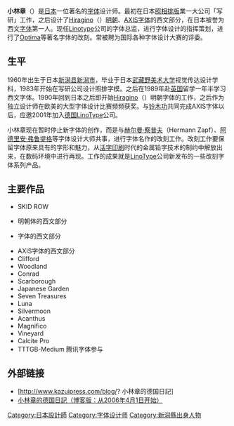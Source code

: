{{japanese|japanese=小林章|kana=こばやし あきら|romaji=Kobayashi Akira}}

'''小林章'''（{{bd|1960年}}）是[[日本|日本]]一位著名的[[字体|字体]]设计师。最初在日本[[照相排版|照相排版]]業一大公司「写研」工作，之后设计了[[Hiragino|Hiragino]]（{{lang|ja|ヒラギノ}}）[[宋体|明朝]]、[[AXIS字体|AXIS字体]]的西文部分，在日本被誉为西文[[字体|字体]]第一人。现任[[Linotype|Linotype]]公司的字体总监，进行字体设计的指挥策划，进行了[[Optima|Optima]]等著名字体的改刻。常被聘为国际各种字体设计大赛的评委。

== 生平 ==
1960年出生于日本[[新潟县|新潟县]][[新潟市|新潟市]]，毕业于日本[[武藏野美术大学|武藏野美术大学]]视觉传达设计学科，1983年开始在写研公司设计照排字模。之后在1989年赴[[英国|英国]]留学一年半学习西文字体。1990年回到日本之后即开始[[Hiragino|Hiragino]]（{{lang|ja|ヒラギノ}}）明朝字体的工作，之后作为独立设计师在欧美的大型字体设计比赛频频获奖。与[[铃木功|铃木功]]共同完成AXIS字体以后，应邀2001年加入[[德国|德国]][[LinoType|LinoType]]公司。

小林章现在暂时停止新字体的创作，而是与[[赫尔曼·察普夫|赫尔曼·察普夫]]（Hermann Zapf）、[[阿德里安·弗鲁提格|阿德里安·弗鲁提格]]等字体设计大师共事，进行字体名作的改刻工作。改刻工作要保留字体原来具有的字形和魅力，从[[活字印刷|活字印刷]]时代的金属铅字技术的制约中解放出来，在数码环境中进行再现。工作的成果就是[[LinoType|LinoType]]公司新发布的一些改刻字体系列产品。

== 主要作品 ==
*SKID ROW
*{{lang|ja|ヒラギノ}}明朝体的西文部分
*{{lang|ja|タイプバンク明朝/ ゴシック/丸ゴシック/横太明朝/カリグラゴシック}}字体的西文部分
*AXIS字体的西文部分
*Clifford
*Woodland
*Conrad
*Scarborough
*Japanese Garden
*Seven Treasures
*Luna
*Silvermoon
*Acanthus
*Magnifico
*Vineyard
*Calcite Pro
*TTTGB-Medium 腾讯字体参与

== 外部链接 ==
* [http://www.kazuipress.com/blog/? 小林章的德国日記] {{Wayback|url=http://www.kazuipress.com/blog/ |date=20190110071525 }}{{ja}}
* [http://doitunikki.exblog.jp/ 小林章的德国日記（博客版：从2006年4月1日开始）] {{Wayback|url=http://doitunikki.exblog.jp/ |date=20210224123312 }}{{ja}}

{{DEFAULTSORT:Kobayashi Akira}}

[[Category:日本設計師|Category:日本設計師]]
[[Category:字体设计师|Category:字体设计师]]
[[Category:新潟縣出身人物|Category:新潟縣出身人物]]